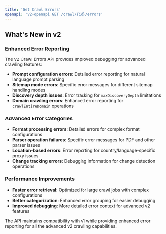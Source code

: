 ```yaml
---
title: 'Get Crawl Errors'
openapi: 'v2-openapi GET /crawl/{id}/errors'
---
```


## What's New in v2

### Enhanced Error Reporting
The v2 Crawl Errors API provides improved debugging for advanced crawling features:

- **Prompt configuration errors**: Detailed error reporting for natural language prompt parsing
- **Sitemap mode errors**: Specific error messages for different sitemap handling modes
- **Discovery depth issues**: Error tracking for `maxDiscoveryDepth` limitations
- **Domain crawling errors**: Enhanced error reporting for `crawlEntireDomain` operations

### Advanced Error Categories
- **Format processing errors**: Detailed errors for complex format configurations
- **Parser operation failures**: Specific error messages for PDF and other parser issues
- **Location-based errors**: Error reporting for country/language-specific proxy issues
- **Change tracking errors**: Debugging information for change detection operations

### Performance Improvements
- **Faster error retrieval**: Optimized for large crawl jobs with complex configurations
- **Better categorization**: Enhanced error grouping for easier debugging
- **Improved debugging**: More detailed error context for advanced v2 features

The API maintains compatibility with v1 while providing enhanced error reporting for all the advanced v2 crawling capabilities.
